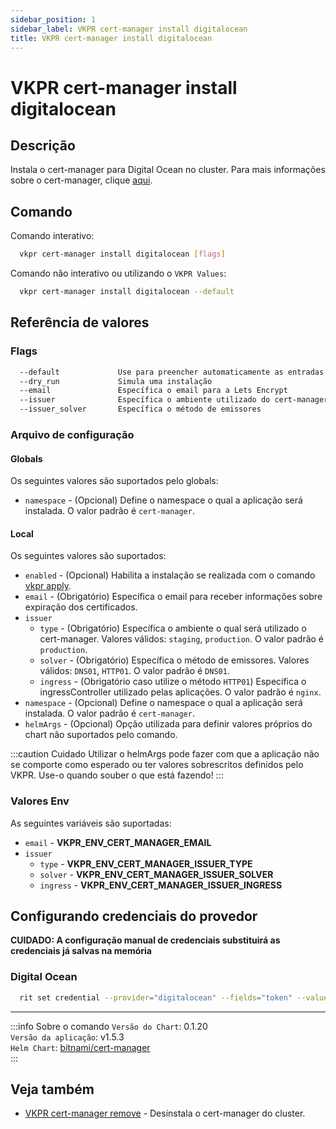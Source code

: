 ```yaml
---
sidebar_position: 1
sidebar_label: VKPR cert-manager install digitalocean
title: VKPR cert-manager install digitalocean
---
```


# VKPR cert-manager install digitalocean

## Descrição

Instala o cert-manager para Digital Ocean no cluster. Para mais informações sobre o cert-manager, clique [aqui](https://cert-manager.io/docs/).

## Comando

Comando interativo:

```bash
  vkpr cert-manager install digitalocean [flags]
```

Comando não interativo ou utilizando o `VKPR Values`:

```bash
  vkpr cert-manager install digitalocean --default
```

## Referência de valores

### Flags

```sh
  --default             Use para preencher automaticamente as entradas com valores padrões
  --dry_run             Simula uma instalação
  --email               Específica o email para a Lets Encrypt
  --issuer              Específica o ambiente utilizado do cert-manager
  --issuer_solver       Específica o método de emissores
```

### Arquivo de configuração

#### Globals

Os seguintes valores são suportados pelo globals:

- `namespace` - (Opcional) Define o namespace o qual a aplicação será instalada. O valor padrão é `cert-manager`.

#### Local

Os seguintes valores são suportados:

- `enabled` - (Opcional) Habilita a instalação se realizada com o comando [vkpr apply](/docs/commands/apply).
- `email` - (Obrigatório) Específica o email para receber informações sobre expiração dos certificados.
- `issuer`
  - `type` - (Obrigatório) Específica o ambiente o qual será utilizado o cert-manager. Valores válidos: `staging`, `production`. O valor padrão é `production`.
  - `solver` - (Obrigatório) Específica o método de emissores. Valores válidos: `DNS01`, `HTTP01`. O valor padrão é `DNS01`.
  - `ingress` - (Obrigatório caso utilize o método `HTTP01`) Específica o ingressController utilizado pelas aplicações. O valor padrão é `nginx`.
- `namespace` - (Opcional) Define o namespace o qual a aplicação será instalada. O valor padrão é `cert-manager`.
- `helmArgs` - (Opcional) Opção utilizada para definir valores próprios do chart não suportados pelo comando.

:::caution Cuidado
Utilizar o helmArgs pode fazer com que a aplicação não se comporte como esperado ou ter valores sobrescritos definidos pelo VKPR.
Use-o quando souber o que está fazendo!
:::

### Valores Env

As seguintes variáveis são suportadas:

- `email` - **VKPR_ENV_CERT_MANAGER_EMAIL**
- `issuer`
  - `type` - **VKPR_ENV_CERT_MANAGER_ISSUER_TYPE**
  - `solver` - **VKPR_ENV_CERT_MANAGER_ISSUER_SOLVER**
  - `ingress` - **VKPR_ENV_CERT_MANAGER_ISSUER_INGRESS**

## Configurando credenciais do provedor

**CUIDADO: A configuração manual de credenciais substituirá as credenciais já salvas na memória**

### Digital Ocean

```bash
  rit set credential --provider="digitalocean" --fields="token" --values="sua-api-token"
```

---

:::info Sobre o comando
`Versão do Chart`: 0.1.20 <br/>
`Versão da aplicação`: v1.5.3 <br/>
`Helm Chart`: [bitnami/cert-manager](https://artifacthub.io/packages/helm/bitnami/cert-manager) <br/>
:::

## Veja também

- [VKPR cert-manager remove](/docs/commands/cert-manager/remove) - Desinstala o cert-manager do cluster.

